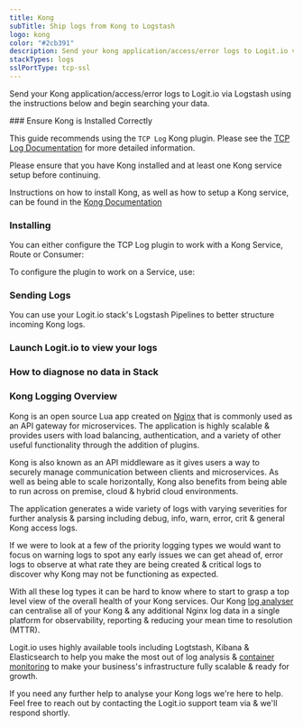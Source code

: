 ```yaml
---
title: Kong
subTitle: Ship logs from Kong to Logstash
logo: kong
color: "#2cb391"
description: Send your kong application/access/error logs to Logit.io via Logstash using the instructions below and begin searching your data
stackTypes: logs
sslPortType: tcp-ssl
---
```


Send your Kong application/access/error logs to Logit.io via Logstash 
using the instructions below and begin searching your data.

<Steps>
### Ensure Kong is Installed Correctly

This guide recommends using the `TCP Log` Kong plugin. Please see the [TCP Log Documentation](https://docs.konghq.com/hub/kong-inc/tcp-log/) for more detailed information.
        
Please ensure that you have Kong installed and at least one Kong service setup before continuing.

Instructions on how to install Kong, as well as how to setup a Kong service, can be found in the [Kong Documentation](https://docs.konghq.com/)

### Installing

You can either configure the TCP Log plugin to work with a Kong Service, Route or Consumer:
        
To configure the plugin to work on a Service, use:

<InstallKong />

### Sending Logs

You can use your Logit.io stack's Logstash Pipelines to better structure incoming Kong logs.

<EditPipeline/>

### Launch Logit.io to view your logs
<LaunchStack utmMedium="logs" utmCampaign="kong" source="kong" />

### How to diagnose no data in Stack

<DiagnoseNoData />
</Steps>

### Kong Logging Overview

Kong is an open source Lua app created on [Nginx](/integrations/log-management/applications/nginx) that 
is commonly used as an API gateway for microservices. The application is highly scalable & 
provides users with load balancing, authentication, and a variety of other useful 
functionality through the addition of plugins.

Kong is also known as an API middleware as it gives users a way to securely manage 
communication between clients and microservices. As well as being able to scale 
horizontally, Kong also benefits from being able to run across on premise, 
cloud & hybrid cloud environments.

The application generates a wide variety of logs with varying severities for further 
analysis & parsing including debug, info, warn, error, crit & general Kong access logs.

If we were to look at a few of the priority logging types we would want to 
focus on warning logs to spot any early issues we can get ahead of, error logs 
to observe at what rate they are being created & critical logs to 
discover why Kong may not be functioning as expected.

With all these log types it can be hard to know where to start to grasp a top 
level view of the overall health of your Kong services. Our 
Kong [log analyser](https://logit.io/solutions/analysis/log-analysis) can centralise 
all of your Kong & any additional Nginx log data in a single platform for observability, 
reporting & reducing your mean time to resolution (MTTR).

Logit.io uses highly available tools including Logtstash, Kibana & Elasticsearch to 
help you make the most out of log analysis & [container monitoring](https://logit.io/solutions/monitoring/container-monitoring/) to 
make your business's infrastructure fully scalable & ready for growth. 

If you need any further help to analyse your Kong logs we're here to help. 
Feel free to reach out by contacting the Logit.io support 
team via <IntercomButton text="live chat"/> & we'll respond shortly.